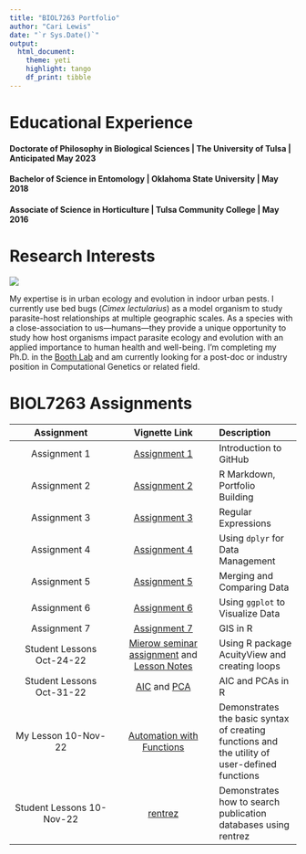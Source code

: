 ```yaml
---
title: "BIOL7263 Portfolio"
author: "Cari Lewis"
date: "`r Sys.Date()`"
output: 
  html_document:
    theme: yeti
    highlight: tango
    df_print: tibble
---
```

# **Educational Experience**

#### Doctorate of Philosophy in Biological Sciences | The University of Tulsa | Anticipated May 2023
#### Bachelor of Science in Entomology | Oklahoma State University | May 2018
#### Associate of Science in Horticulture | Tulsa Community College | May 2016

# **Research Interests**  
![](Assignments/ASP1-F1_Bed_Bug.jpg)
  
My expertise is in urban ecology and evolution in indoor urban pests. I currently use bed bugs (*Cimex lectularius*) as a model organism to study parasite-host relationships at multiple geographic scales. As a species with a close-association to us---humans---they provide a unique opportunity to study how host organisms impact parasite ecology and evolution with an applied importance to human health and well-being. I'm completing my Ph.D. in the [Booth Lab](https://www.booth-lab.org) and am currently looking for a post-doc or industry position in Computational Genetics or related field.

# **BIOL7263 Assignments**

| Assignment | Vignette Link | Description |  
| :---: | :---: | :---  
| Assignment 1 | [Assignment 1](Assignments/Assignment1.html) | Introduction to GitHub  
| Assignment 2 | [Assignment 2](index.html) | R Markdown, Portfolio Building  
| Assignment 3 | [Assignment 3](Assignments/Assignment3.html) | Regular Expressions  
| Assignment 4 | [Assignment 4](Assignments/Assignment4.html) | Using `dplyr` for Data Management  
| Assignment 5 | [Assignment 5](Assignments/Assignment5.html) | Merging and Comparing Data  
| Assignment 6 | [Assignment 6](Assignments/Assignment6.html) | Using `ggplot` to Visualize Data  
| Assignment 7 | [Assignment 7](Assignments/Assignment7.html) | GIS in R 
| Student Lessons Oct-24-22 | [Mierow seminar assignment](Assignments/AcuityView_in_R.html) and [Lesson Notes](Assignments/Lesson1_Loops_AcuityView_27-Oct-22.R) | Using R package AcuityView and creating loops 
| Student Lessons Oct-31-22 | [AIC]() and [PCA]() | AIC and PCAs in R 
| My Lesson 10-Nov-22 | [Automation with Functions](Assignments/Functions_R.html) | Demonstrates the basic syntax of creating functions and the utility of user-defined functions 
| Student Lessons 10-Nov-22 | [rentrez](Assignments/rentrez_in_R.html) | Demonstrates how to search publication databases using rentrez


